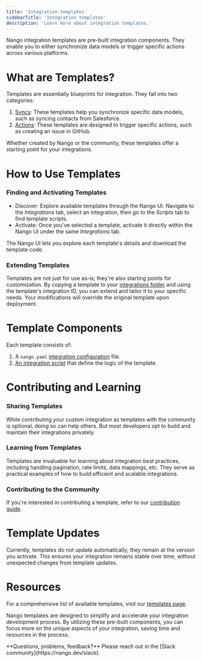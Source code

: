 ```yaml
---
title: 'Integration templates'
sidebarTitle: 'Integration templates'
description: 'Learn more about integration templates.'
---
```


Nango integration templates are pre-built integration components. They enable you to either synchronize data models or trigger specific actions across various platforms. 

# What are Templates?

Templates are essentially blueprints for integration. They fall into two categories:

1. [Syncs](/understand/concepts/syncs): These templates help you synchronize specific data models, such as syncing contacts from Salesforce.
2. [Actions](/understand/concepts/actions): These templates are designed to trigger specific actions, such as creating an issue in GitHub.

Whether created by Nango or the community, these templates offer a starting point for your integrations.

# How to Use Templates

### Finding and Activating Templates

- Discover: Explore available templates through the Nango UI. Navigate to the _Integrations_ tab, select an integration, then go to the _Scripts_ tab to find template scripts.
- Activate: Once you've selected a template, activate it directly within the Nango UI under the same _Integrations_ tab.

The Nango UI lets you explore each template's details and download the template code.

### Extending Templates

Templates are not just for use as-is; they're also starting points for customization. By copying a template to your [integrations folder](/understand/concepts/scripts#integration-folder) and using the template's integration ID, you can extend and tailor it to your specific needs. Your modifications will override the original template upon deployment.

# Template Components

Each template consists of:
1. A `nango.yaml` [integration configuration](/understand/concepts/scripts#integration-configuration) file.
2. [An integration script](/understand/concepts/scripts#overview) that define the logic of the template.

# Contributing and Learning

### Sharing Templates
While contributing your custom integration as templates with the community is optional, doing so can help others. But most developers opt to build and maintain their integrations privately.

### Learning from Templates
Templates are invaluable for learning about integration best practices, including handling pagination, rate limits, data mappings, etc. They serve as practical examples of how to build efficient and scalable integrations.

### Contributing to the Community
If you're interested in contributing a template, refer to our [contribution guide](/customize/guides/contribute-an-integration-template).

# Template Updates

Currently, templates do not update automatically; they remain at the version you activate. This ensures your integration remains stable over time, without unexpected changes from template updates.

# Resources

For a comprehensive list of available templates, visit our [templates page](/integrations/integration-templates).

Nango templates are designed to simplify and accelerate your integration development process. By utilizing these pre-built components, you can focus more on the unique aspects of your integration, saving time and resources in the process.

<Tip>
**Questions, problems, feedback?** Please reach out in the [Slack community](https://nango.dev/slack).
</Tip>